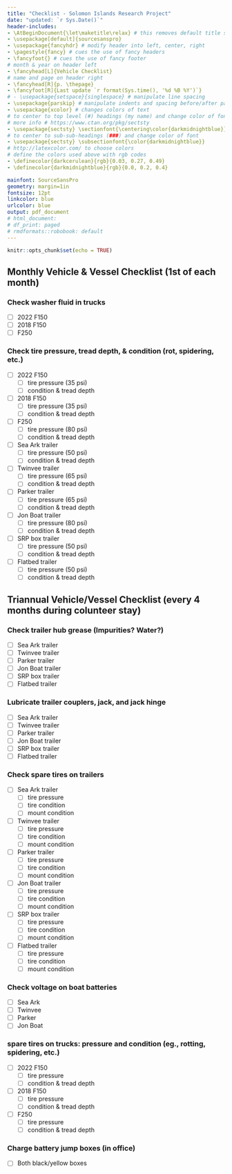 ```yaml
---
title: "Checklist - Solomon Islands Research Project"
date: "updated: `r Sys.Date()`"
header-includes:
- \AtBeginDocument{\let\maketitle\relax} # this removes default title section
- \usepackage[default]{sourcesanspro}
- \usepackage{fancyhdr} # modify header into left, center, right
- \pagestyle{fancy} # cues the use of fancy headers
- \fancyfoot{} # cues the use of fancy footer
# month & year on header left
- \fancyhead[L]{Vehicle Checklist} 
# name and page on header right
- \fancyhead[R]{p. \thepage} 
- \fancyfoot[R]{Last update `r format(Sys.time(), '%d %B %Y')`}
# - \usepackage{setspace}{singlespace} # manipulate line spacing 
- \usepackage{parskip} # manipulate indents and spacing before/after paragra phs 
- \usepackage{xcolor} # changes colors of text
# to center to top level (#) headings (my name) and change color of font
# more info # https://www.ctan.org/pkg/sectsty
- \usepackage{sectsty} \sectionfont{\centering\color{darkmidnightblue}}
# to center to sub-sub-headings (###) and change color of font
- \usepackage{sectsty} \subsectionfont{\color{darkmidnightblue}}
# http://latexcolor.com/ to choose colors
# define the colors used above with rgb codes
- \definecolor{darkcerulean}{rgb}{0.03, 0.27, 0.49}
- \definecolor{darkmidnightblue}{rgb}{0.0, 0.2, 0.4}

mainfont: SourceSansPro
geometry: margin=1in
fontsize: 12pt
linkcolor: blue
urlcolor: blue
output: pdf_document
# html_document:
# df_print: paged
# rmdformats::robobook: default
---
```


```r
knitr::opts_chunk$set(echo = TRUE)
```

<!-- - [ ] Item -->

<!-- - [x] Item -->

<!-- https://www.sciencedirect.com/topics/medicine-and-dentistry/first-aid-kit -->

## Monthly Vehicle & Vessel Checklist (1st of each month)

<!-- _This checklist is essential to safety and comfort while driving / hauling_ -->

<!-- ### Month:________ -->

### Check washer fluid in trucks

-   [ ] 2022 F150
-   [ ] 2018 F150
-   [ ] F250

### Check tire pressure, tread depth, & condition (rot, spidering, etc.)

-   [ ] 2022 F150
    -   [ ] tire pressure (35 psi)
    -   [ ] condition & tread depth
-   [ ] 2018 F150
    -   [ ] tire pressure (35 psi)
    -   [ ] condition & tread depth
-   [ ] F250
    -   [ ] tire pressure (80 psi)
    -   [ ] condition & tread depth
-   [ ] Sea Ark trailer
    -   [ ] tire pressure (50 psi)
    -   [ ] condition & tread depth
-   [ ] Twinvee trailer
    -   [ ] tire pressure (65 psi)
    -   [ ] condition & tread depth

-   [ ] Parker trailer
    -   [ ] tire pressure (65 psi)
    -   [ ] condition & tread depth
-   [ ] Jon Boat trailer
    -   [ ] tire pressure (80 psi)
    -   [ ] condition & tread depth
-   [ ] SRP box trailer
    -   [ ] tire pressure (50 psi)
    -   [ ] condition & tread depth
-   [ ] Flatbed trailer
    -   [ ] tire pressure (50 psi)
    -   [ ] condition & tread depth


\newpage

## Triannual Vehicle/Vessel Checklist (every 4 months during colunteer stay)

<!-- _To be completed once during volunteer stay (every 4 months). This checklist is essential to safety and comfort while driving / hauling_ -->

<!-- ### Month: _______ -->

### Check trailer hub grease (Impurities? Water?)

-   [ ] Sea Ark trailer
-   [ ] Twinvee trailer
-   [ ] Parker trailer
-   [ ] Jon Boat trailer
-   [ ] SRP box trailer
-   [ ] Flatbed trailer

### Lubricate trailer couplers, jack, and jack hinge

-   [ ] Sea Ark trailer
-   [ ] Twinvee trailer
-   [ ] Parker trailer
-   [ ] Jon Boat trailer
-   [ ] SRP box trailer
-   [ ] Flatbed trailer

### Check spare tires on trailers

-   [ ] Sea Ark trailer
    -   [ ] tire pressure
    -   [ ] tire condition
    -   [ ] mount condition
-   [ ] Twinvee trailer
    -   [ ] tire pressure
    -   [ ] tire condition
    -   [ ] mount condition
-   [ ] Parker trailer
    -   [ ] tire pressure
    -   [ ] tire condition
    -   [ ] mount condition
-   [ ] Jon Boat trailer
    -   [ ] tire pressure
    -   [ ] tire condition
    -   [ ] mount condition
-   [ ] SRP box trailer
    -   [ ] tire pressure
    -   [ ] tire condition
    -   [ ] mount condition
-   [ ] Flatbed trailer
    -   [ ] tire pressure
    -   [ ] tire condition
    -   [ ] mount condition

### Check voltage on boat batteries

-   [ ] Sea Ark
-   [ ] Twinvee
-   [ ] Parker
-   [ ] Jon Boat

### spare tires on trucks: pressure and condition (eg., rotting, spidering, etc.)

-   [ ] 2022 F150
    -   [ ] tire pressure
    -   [ ] condition & tread depth
-   [ ] 2018 F150
    -   [ ] tire pressure
    -   [ ] condition & tread depth
-   [ ] F250
    -   [ ] tire pressure
    -   [ ] condition & tread depth

### Charge battery jump boxes (in office)

-   [ ] Both black/yellow boxes
